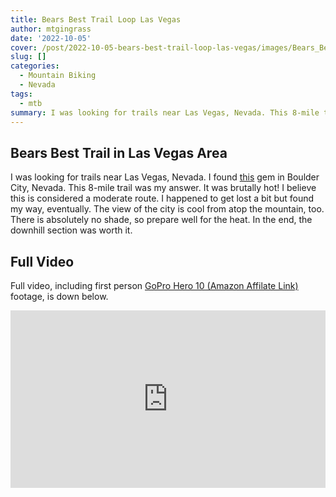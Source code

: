 ```yaml
---
title: Bears Best Trail Loop Las Vegas
author: mtgingrass
date: '2022-10-05'
cover: /post/2022-10-05-bears-best-trail-loop-las-vegas/images/Bears_Best.jpg
slug: []
categories:
  - Mountain Biking
  - Nevada
tags:
  - mtb
summary: I was looking for trails near Las Vegas, Nevada. This 8-mile trail was my answer. It was brutally hot! I believe this is considered a moderate route. I happened to get lost a bit but found my way, eventually. The view of the city is cool from atop the mountain, too. There is absolutely no shade, so prepare well for the heat. In the end, the downhill section was worth it.
---
```


## Bears Best Trail in Las Vegas Area

I was looking for trails near Las Vegas, Nevada. I found [this](https://www.alltrails.com/trail/us/nevada/bears-best-trail-loop) gem in Boulder City, Nevada. This 8-mile trail was my answer. It was brutally hot! I believe this is considered a moderate route. I happened to get lost a bit but found my way, eventually. The view of the city is cool from atop the mountain, too. There is absolutely no shade, so prepare well for the heat. In the end, the downhill section was worth it.

## Full Video
Full video, including first person [GoPro Hero 10 (Amazon Affilate Link)](https://amzn.to/3frhrdn) footage, is down below. 

<style>.embed-container { position: relative; padding-bottom: 56.25%; height: 0; overflow: hidden; max-width: 100%; } .embed-container iframe, .embed-container object, .embed-container embed { position: absolute; top: 0; left: 0; width: 100%; height: 100%; }</style><div class='embed-container'><iframe src='https://www.youtube.com/embed/Tqa4W-tlF1w' frameborder='0' allowfullscreen></iframe></div>